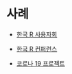 # 사례

- [한국 R 사용자회](https://github.com/bit2r/bit2r.github.io)

- [한국 R 컨퍼런스](https://github.com/tidyverse-korea/rconf)

- [코로나 19 프로젝트](http://code-states.netlify.app/)

